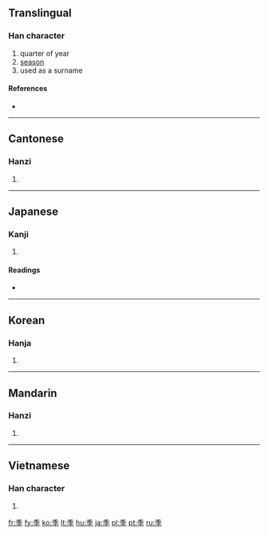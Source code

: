 ==Translingual==

===Han character===
{{Han char|rn=39|rad=子|as=05|sn=8|four=2040<sub>7</sub>|canj=竹木弓木 (HDND)|ids=⿱[[禾]][[子]]}}

# quarter of year
# [[season]]
# used as a surname

====References====
* {{Han ref|kx=0279.030|dkj=06965|dj=0547.050|hdz=21013.050|uh=5B63|ud=23395|bh=A975|bd=43381}}

----

==Cantonese==

===Hanzi===
{{yue-hanzi|jyut=|y=gwai3}}

# {{defn|Cantonese|sort=子05}}

----

==Japanese==

===Kanji===
{{ja-kanji|grade=4|rs=子05}}

# {{defn|Japanese|sort=子05}}

====Readings====
* {{ja-readings|on=[[き]] (ki)|kun=[[すえ]] (sue), [[とき]] (toki)}}

----

==Korean==

===Hanja===
{{ko-hanja|hangeul=계|rv=gye|mr=kye}}

# {{defn|Korean|sort=子05}}

----

==Mandarin==

===Hanzi===
{{cmn-hanzi|pin=[[jì]] ([[ji4]])|wg=chi<sup>4</sup>}}

# {{defn|Mandarin|sort=子05}}

----

==Vietnamese==

===Han character===
{{vi-hantu|[[quý]], [[quí]], [[cuối]], [[quỳ]]|rs=子05}}

# {{defn|Vietnamese|sort=子05}}

[[fr:季]]
[[fy:季]]
[[ko:季]]
[[lt:季]]
[[hu:季]]
[[ja:季]]
[[pl:季]]
[[pt:季]]
[[ru:季]]